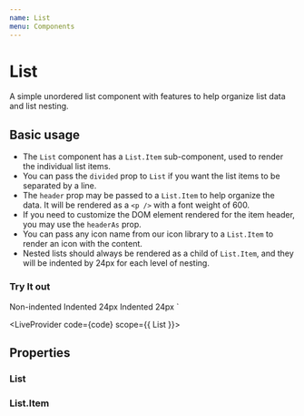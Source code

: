 ```yaml
---
name: List
menu: Components
---
```



# List

A simple unordered list component with features to help organize list data and list nesting.

## Basic usage

- The `List` component has a `List.Item` sub-component, used to render the individual list items.
- You can pass the `divided` prop to `List` if you want the list items to be separated by a line.
- The `header` prop may be passed to a `List.Item` to help organize the data. It will be rendered as a `<p />` with a font weight of 600.
- If you need to customize the DOM element rendered for the item header, you may use the `headerAs` prop.
- You can pass any icon name from our icon library to a `List.Item` to render an icon with the content.
- Nested lists should always be rendered as a child of `List.Item`, and they will be indented by 24px for each level of nesting.

### Try It out

<List>
  <List.Item icon="DescriptiveFolder" header="No Nesting">Non-indented</List.Item>
  <List.Item>
    <List>
      <List.Item icon="DescriptiveFolder" header="Nested List Item">Indented 24px</List.Item>
      <List.Item icon="DescriptiveFolder" header="Nested List Item">Indented 24px</List.Item>
    </List>
  </List.Item>
</List>
`

<LiveProvider code={code} scope={{ List }}>
  <LiveEditor style={livePreviewStyle} />
  <LiveError />
  <LivePreview />
</LiveProvider>

## Properties

### List

<PropsTable of={List} />

### List.Item

<PropsTable of={List} staticProp="ListItem" />

